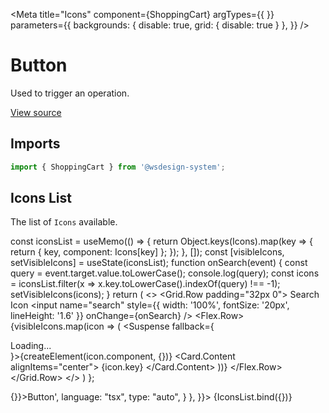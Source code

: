 
<Meta
  title="Icons"
  component={ShoppingCart}
  argTypes={{ }}
  parameters={{
    backgrounds: { disable: true, grid: { disable: true } },
  }}
/>

# Button

Used to trigger an operation.

[View source](https://github.com/actarian/wsdesign-system/tree/main/@icons)

## Imports

```js
import { ShoppingCart } from '@wsdesign-system';
```

## Icons List

The list of `Icons` available.

  const iconsList = useMemo(() => {
    return Object.keys(Icons).map(key => {
      return { key, component: Icons[key] };
    });
  }, []);
  const [visibleIcons, setVisibleIcons] = useState(iconsList);
  function onSearch(event) {
    const query = event.target.value.toLowerCase();
    console.log(query);
    const icons = iconsList.filter(x => x.key.toLowerCase().indexOf(query) !== -1);
    setVisibleIcons(icons);
  }
  return (
  <>
    <Container>
      <Grid.Row padding="32px 0">
        <Grid>
          <Text type="h4">Search Icon</Text>
          <input name="search" style={{ width: '100%', fontSize: '20px', lineHeight: '1.6' }} onChange={onSearch} />
          <Flex.Row>
            {visibleIcons.map(icon => (
              <Flex key={icon.key}>
                <Card type="beta" width="180px">
                  <Media height="64px">
                    <Suspense fallback={<div>Loading...</div>}>{createElement(icon.component, {})}</Suspense>
                  </Media>
                  <Card.Content alignItems="center">
                    <Text type="smaller">{icon.key}</Text>
                  </Card.Content>
                </Card>
              </Flex>
            ))}
          </Flex.Row>
        </Grid>
      </Grid.Row>
    </Container>
  </>
  )
};

<Canvas>
  <Story name="icons" args={{ type: 'default' }} parameters={{
    docs: {
      source: {
        code: '<Button type="default" onClick={() => {}}>Button</Button>',
        language: "tsx",
        type: "auto",
      }
    },
  }}>
    {IconsList.bind({})}
  </Story>
</Canvas>

<Canvas>
  <Story name="example">
    <Container>
      <Flex.Row padding="1em">
        <Flex><Activity /></Flex>
        <Flex><Airplay /></Flex>
        <Flex><AlertCircle /></Flex>
        <Flex><AlertOctagon /></Flex>
        <Flex><AlertTriangle /></Flex>
        <Flex><AlignCenter /></Flex>
        <Flex><AlignJustify /></Flex>
      </Flex.Row>
    </Container>
  </Story>
</Canvas>
